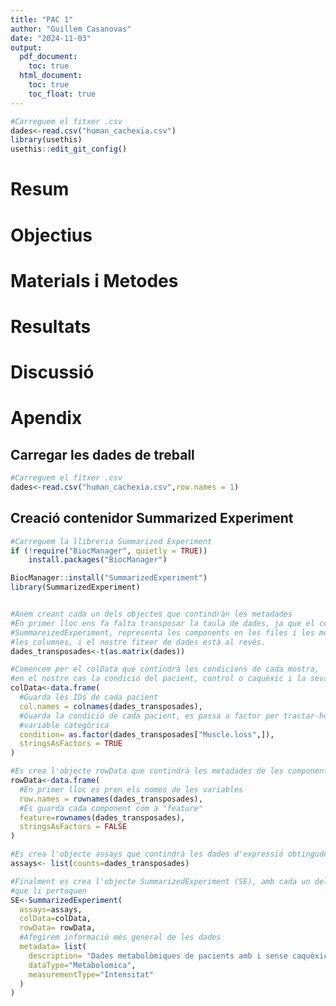 ```yaml
---
title: "PAC 1"
author: "Guillem Casanovas"
date: "2024-11-03"
output:
  pdf_document:
    toc: true
  html_document:
    toc: true
    toc_float: true
---
```


```r
#Carreguem el fitxer .csv
dades<-read.csv("human_cachexia.csv")
library(usethis)
usethis::edit_git_config()

```
# Resum

# Objectius

# Materials i Metodes 


# Resultats

# Discussió

# Apendix

## Carregar les dades de treball
```r
#Carreguem el fitxer .csv
dades<-read.csv("human_cachexia.csv",row.names = 1)
```
## Creació contenidor Summarized Experiment
```r
#Carreguem la llibreria Summarized Experiment
if (!require("BiocManager", quietly = TRUE))
    install.packages("BiocManager")

BiocManager::install("SummarizedExperiment")
library(SummarizedExperiment)


#Anem creant cada un dels objectes que contindràn les metadades
#En primer lloc ens fa falta transposar la taula de dades, ja que el contenidor 
#SummareizedExperiment, representa les components en les files i les mostres en
#les columnes, i el nostre fitxer de dades està al revés.
dades_transposades<-t(as.matrix(dades))

#Comencem per el colData que contindrà les condicions de cada mostra, 
#en el nostre cas la condició del pacient, control o caquèxic i la seva ID
colData<-data.frame(
  #Guarda les IDs de cada pacient
  col.names = colnames(dades_transposades),
  #Guarda la condició de cada pacient, es passa a factor per tractar-ho com a 
  #variable categòrica
  condition= as.factor(dades_transposades["Muscle.loss",]),
  stringsAsFactors = TRUE
)

#Es crea l'objecte rowData que contindrà les metadades de les components, en el nostre cas el nom de cada variable analitzada que són els metabolits.
rowData<-data.frame(
  #En primer lloc es pren els nomes de les variables
  row.names = rownames(dades_transposades),
  #Es guarda cada component com a "feature"
  feature=rownames(dades_transposades),
  stringsAsFactors = FALSE
)

#Es crea l'objecte assays que contindrà les dades d'expressió obtingudes
assays<- list(counts=dades_transposades)

#Finalment es crea l'objecte SummarizedExperiment (SE), amb cada un dels elements
#que li pertoquen
SE<-SummarizedExperiment(
  assays=assays,
  colData=colData,
  rowData= rowData,
  #Afegirem informació més general de les dades
  metadata= list(
    description= "Dades metabolòmiques de pacients amb i sense caquèxica",
    dataType="Metabolomica",
    measurementType="Intensitat"
  )
)

```
